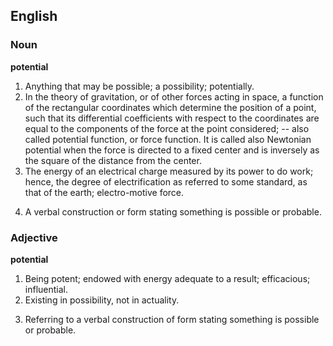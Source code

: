 ==English==

===Noun===
'''potential'''

#Anything that may be possible; a possibility; potentially.
#In the theory of gravitation, or of other forces acting in space, a function of the rectangular coordinates which determine the position of a point, such that its differential coefficients with respect to the coordinates are equal to the components of the force at the point considered; -- also called potential function, or force function. It is called also Newtonian potential when the force is directed to a fixed center and is inversely as the square of the distance from the center.
#The energy of an electrical charge measured by its power to do work; hence, the degree of electrification as referred to some standard, as that of the earth; electro-motive force.
#{{grammar}} A verbal construction or form stating something is possible or probable.

===Adjective===
'''potential'''

#Being potent; endowed with energy adequate to a result; efficacious; influential.
#Existing in possibility, not in actuality.
#{{grammar}} Referring to a verbal construction of form stating something is possible or probable.